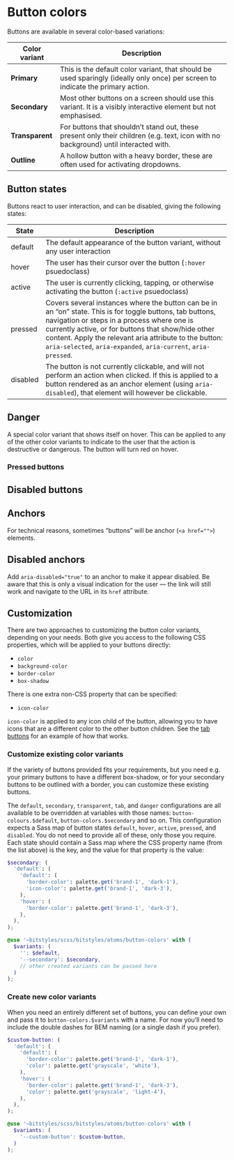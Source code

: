
<Meta title="Atoms/Button/Colors" />

# Button colors

Buttons are available in several color-based variations:

| Color variant   | Description                                                                                                                         |
| --------------- | ----------------------------------------------------------------------------------------------------------------------------------- |
| **Primary**     | This is the default color variant, that should be used sparingly (ideally only once) per screen to indicate the primary action.     |
| **Secondary**   | Most other buttons on a screen should use this variant. It is a visibly interactive element but not emphasised.                     |
| **Transparent** | For buttons that shouldn’t stand out, these present only their children (e.g. text, icon with no background) until interacted with. |
| **Outline**     | A hollow button with a heavy border, these are often used for activating dropdowns.                                                 |

## Button states

Buttons react to user interaction, and can be disabled, giving the following states:

| State    | Description                                                                                                                                                                                                                                                                                                                                 |
| -------- | ------------------------------------------------------------------------------------------------------------------------------------------------------------------------------------------------------------------------------------------------------------------------------------------------------------------------------------------- |
| default  | The default appearance of the button variant, without any user interaction                                                                                                                                                                                                                                                                  |
| hover    | The user has their cursor over the button (`:hover` psuedoclass)                                                                                                                                                                                                                                                                            |
| active   | The user is currently clicking, tapping, or otherwise activating the button (`:active` psuedoclass)                                                                                                                                                                                                                                         |
| pressed  | Covers several instances where the button can be in an “on” state. This is for toggle buttons, tab buttons, navigation or steps in a process where one is currently active, or for buttons that show/hide other content. Apply the relevant aria attribute to the button: `aria-selected`, `aria-expanded`, `aria-current`, `aria-pressed`. |
| disabled | The button is not currently clickable, and will not perform an action when clicked. If this is applied to a button rendered as an anchor element (using `aria-disabled`), that element will however be clickable.                                                                                                                           |

<Canvas>
  <Story id="atoms-button--default-primary" />
  <Story id="atoms-button--default-secondary" />
  <Story id="atoms-button--default-transparent" />
  <Story id="atoms-button--default-outline" />
  <Story id="atoms-button--default-tab" />
</Canvas>

## Danger

A special color variant that shows itself on hover. This can be applied to any of the other color variants to indicate to the user that the action is destructive or dangerous. The button will turn red on hover.

<Canvas>
  <Story id="atoms-button--default-danger-primary" />
  <Story id="atoms-button--default-danger-secondary" />
  <Story id="atoms-button--default-danger-transparent" />
  <Story id="atoms-button--default-danger-outline" />
</Canvas>

### Pressed buttons

<Canvas>
  <Story id="atoms-button--primary-pressed" />
  <Story id="atoms-button--secondary-pressed" />
  <Story id="atoms-button--transparent-pressed" />
  <Story id="atoms-button--outline-pressed" />
  <Story id="atoms-button--tab-pressed" />
  <Story id="atoms-button--danger-pressed" />
</Canvas>

## Disabled buttons

<Canvas>
  <Story id="atoms-button--primary-disabled" />
  <Story id="atoms-button--secondary-disabled" />
  <Story id="atoms-button--transparent-disabled" />
  <Story id="atoms-button--outline-disabled" />
  <Story id="atoms-button--tab-disabled" />
  <Story id="atoms-button--danger-primary-disabled" />
  <Story id="atoms-button--danger-secondary-disabled" />
  <Story id="atoms-button--danger-transparent-disabled" />
</Canvas>

## Anchors

For technical reasons, sometimes “buttons” will be anchor (`<a href="">`) elements.

<Canvas>
  <Story id="atoms-button--primary-anchor" />
  <Story id="atoms-button--secondary-anchor" />
  <Story id="atoms-button--transparent-anchor" />
  <Story id="atoms-button--outline-anchor" />
  <Story id="atoms-button--tab-anchor" />
  <Story id="atoms-button--danger-primary-anchor" />
  <Story id="atoms-button--danger-secondary-anchor" />
  <Story id="atoms-button--danger-transparent-anchor" />
  <Story id="atoms-button--danger-outline-anchor" />
</Canvas>

## Disabled anchors

Add `aria-disabled="true"` to an anchor to make it appear disabled. Be aware that this is only a visual indication for the user — the link will still work and navigate to the URL in its `href` attribute.

<Canvas>
  <Story id="atoms-button--primary-anchor-disabled" />
  <Story id="atoms-button--secondary-anchor-disabled" />
  <Story id="atoms-button--transparent-anchor-disabled" />
  <Story id="atoms-button--outline-anchor-disabled" />
  <Story id="atoms-button--tab-anchor-disabled" />
  <Story id="atoms-button--danger-primary-anchor-disabled" />
  <Story id="atoms-button--danger-secondary-anchor-disabled" />
  <Story id="atoms-button--danger-transparent-anchor-disabled" />
  <Story id="atoms-button--danger-outline-anchor-disabled" />
</Canvas>

## Customization

There are two approaches to customizing the button color variants, depending on your needs. Both give you access to the following CSS properties, which will be applied to your buttons directly:

- `color`
- `background-color`
- `border-color`
- `box-shadow`

There is one extra non-CSS property that can be specified:

- `icon-color`

`icon-color` is applied to any icon child of the button, allowing you to have icons that are a different color to the other button children. See the [tab buttons](/docs/atoms-button-tabs--page) for an example of how that works.

### Customize existing color variants

If the variety of buttons provided fits your requirements, but you need e.g. your primary buttons to have a different box-shadow, or for your secondary buttons to be outlined with a border, you can customize these existing buttons.

The `default`, `secondary`, `transparent`, `tab`, and `danger` configurations are all available to be overridden at variables with those names: `button-colours.$default`, `button-colors.$secondary` and so on. This configuration expects a Sass map of button states `default`, `hover`, `active`, `pressed`, and `disabled`. You do not need to provide all of these, only those you require. Each state should contain a Sass map where the CSS property name (from the list above) is the key, and the value for that property is the value:

```scss
$secondary: (
  'default': (
    'default': (
      'border-color': palette.get('brand-1', 'dark-1'),
      'icon-color': palette.get('brand-1', 'dark-3'),
    ),
    'hover': (
      'border-color': palette.get('brand-1', 'dark-3'),
    ),
  ),
);

@use '~bitstyles/scss/bitstyles/atoms/button-colors' with (
  $variants: (
    '': $default,
    '--secondary': $secondary,
    // other created variants can be passed here
  )
);
```

### Create new color variants

When you need an entirely different set of buttons, you can define your own and pass it to `button-colors.$variants` with a name. For now you’ll need to include the double dashes for BEM naming (or a single dash if you prefer).

```scss
$custom-button: (
  'default': (
    'default': (
      'border-color': palette.get('brand-1', 'dark-1'),
      'color': palette.get('grayscale', 'white'),
    ),
    'hover': (
      'border-color': palette.get('brand-1', 'dark-3'),
      'color': palette.get('grayscale', 'light-4'),
    ),
  ),
);

@use '~bitstyles/scss/bitstyles/atoms/button-colors' with (
  $variants: (
    '--custom-button': $custom-button,
  )
);
```

